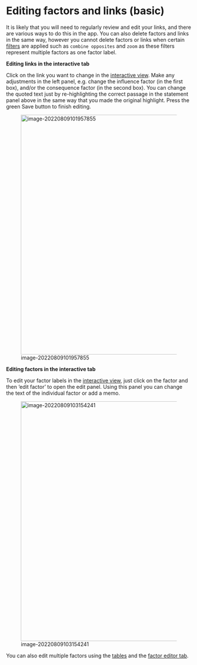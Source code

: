 # Editing factors and links (basic){#xedit-factor-and-links1}

It is likely that you will need to regularly review and edit your links, and there are various ways to do this in the app. You can also delete factors and links in the same way, however you cannot delete factors or links when certain [filters](#xapplyingfilters) are applied such as `combine opposites` and `zoom` as these filters represent multiple factors as one factor label.

**Editing links in the interactive tab**

Click on the link you want to change in the [interactive view](#xinteractive-view). Make any adjustments in the left panel, e.g. change the influence factor (in the first box), and/or the consequence factor (in the second box). You can change the quoted text just by re-highlighting the correct passage in the statement panel above in the same way that you made the original highlight. Press the green Save button to finish editing.

![image-20220809101957855](_assets/image-20220809101957855.png){width=650}



**Editing factors in the interactive tab**

To edit your factor labels in the [interactive view](#xinteractive-view), just click on the factor and then ‘edit factor’ to open the edit panel. Using this panel you can change the text of the individual factor or add a memo.

![image-20220809103154241](_assets/image-20220809103154241.png){width=650}



You can also edit multiple factors using the [tables](#xall-tables) and the [factor editor tab](#xfactor-editor).
